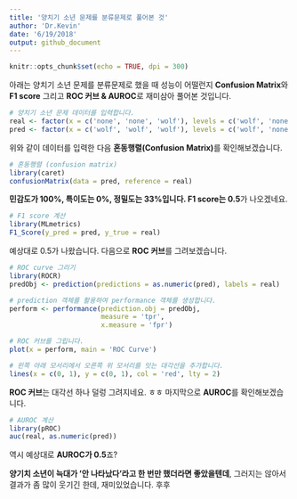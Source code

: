 ```yaml
---
title: '양치기 소년 문제를 분류문제로 풀어본 것'
author: 'Dr.Kevin'
date: '6/19/2018'
output: github_document
---
```


```r
knitr::opts_chunk$set(echo = TRUE, dpi = 300)
```

아래는 양치기 소년 문제를 분류문제로 했을 때 성능이 어떨런지 **Confusion Matrix**와 **F1 score** 그리고 **ROC 커브 & AUROC**로 재미삼아 풀어본 것입니다. 

```r
# 양치기 소년 문제 데이터를 입력합니다.
real <- factor(x = c('none', 'none', 'wolf'), levels = c('wolf', 'none'))
pred <- factor(x = c('wolf', 'wolf', 'wolf'), levels = c('wolf', 'none'))
```

위와 같이 데이터를 입력한 다음 **혼동행렬(Confusion Matrix)**를 확인해보겠습니다.

```r
# 혼동행렬 (confusion matrix)
library(caret)
confusionMatrix(data = pred, reference = real)
```

**민감도가 100%, 특이도는 0%, 정밀도는 33%입니다. F1 score는 0.5**가 나오겠네요. 

```r
# F1 score 계산
library(MLmetrics)
F1_Score(y_pred = pred, y_true = real)
```

예상대로 0.5가 나왔습니다. 다음으로 **ROC 커브**를 그려보겠습니다. 

```r
# ROC curve 그리기
library(ROCR)
predObj <- prediction(predictions = as.numeric(pred), labels = real)

# prediction 객체를 활용하여 performance 객체를 생성합니다. 
perform <- performance(prediction.obj = predObj, 
                       measure = 'tpr', 
                       x.measure = 'fpr')

# ROC 커브를 그립니다.
plot(x = perform, main = 'ROC Curve')

# 왼쪽 아래 모서리에서 오른쪽 위 모서리를 잇는 대각선을 추가합니다. 
lines(x = c(0, 1), y = c(0, 1), col = 'red', lty = 2)
```

**ROC 커브**는 대각선 하나 덜렁 그려지네요. ㅎㅎ 마지막으로 **AUROC**를 확인해보겠습니다. 

```r
# AUROC 계산
library(pROC)
auc(real, as.numeric(pred))
```

역시 예상대로 **AUROC가 0.5**죠? 

**양기치 소년이 늑대가 '안 나타났다'라고 한 번만 했더라면 좋았을텐데**, 그러지는 않아서 결과가 좀 많이 웃기긴 한데, 재미있었습니다. 후후 
